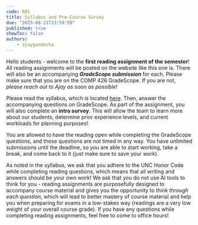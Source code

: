 ```yaml
---
code: R01
title: Syllabus and Pre-Course Survey
due: "2025-08-21T23:59:59"
published: true
showToc: false
authors:
    - ajaygandecha
---
```


Hello students - welcome to the **first reading assignment of the semester**! All reading assignments will be posted on the website like this one is. There will also be an accompanying ***GradeScope submission*** for each. Please make sure that you are on the COMP 426 GradeScope. If you are not, *please reach out to Ajay as soon as possible!*

Please read the syllabus, which is located [here](/syllabus). Then, answer the accompanying questions on GradeScope. As part of the assignment, you will also complete an **intro survey**. This will allow the team to learn more about our students, determine prior experience levels, and current workloads for planning purposes!

You are allowed to have the reading open while completing the GradeScope questions, and these questions are *not* timed in any way. You have unlimited submissions until the deadline, so you are able to start working, take a break, and come back to it (just make sure to save your work).

As noted in the syllabus, we ask that you adhere to the UNC Honor Code while completing reading questions, which means that all writing and answers should be your own work! We ask that you do not use AI tools to think for you - reading assignments are purposefully designed to accompany course material and gives you the opportunity to *think through each question*, which will lead to better mastery of course material and help you when preparing for exams in a low-stakes way (readings are a very low weight of your overall course grade). If you have any questions while completing reading assignments, feel free to come to office hours!

